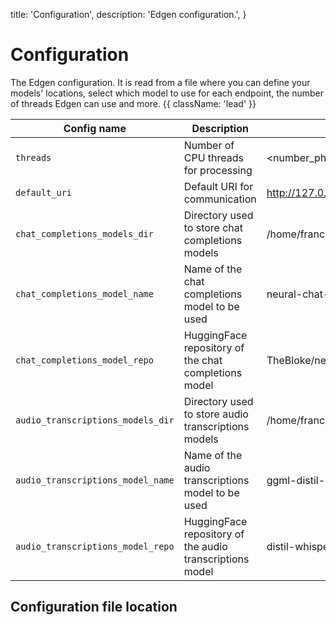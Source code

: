   title: 'Configuration',
  description: 'Edgen configuration.',
}

# Configuration
The Edgen configuration. It is read from a file where you can define your models' locations, select which model to use for each endpoint, the number of threads Edgen can use and more. {{ className: 'lead' }}

| Config name                          | Description                                                  | Default Value                                      |
| ------------------------------------ | ------------------------------------------------------------ | -------------------------------------------------- |
| `threads`                            | Number of CPU threads for processing                         | \<number_physical_cores\> -1                       |
| `default_uri`                        | Default URI for communication                                | http://127.0.0.1:33322                             |
| `chat_completions_models_dir`        | Directory used to store chat completions models              | /home/francis/.local/share/edgen/models/chat/completions |
| `chat_completions_model_name`        | Name of the chat completions model to be used                | neural-chat-7b-v3-3.Q4_K_M.gguf                    |
| `chat_completions_model_repo`        | HuggingFace repository of the chat completions model         | TheBloke/neural-chat-7B-v3-3-GGUF                  |
| `audio_transcriptions_models_dir`    | Directory used to store audio transcriptions models          | /home/francis/.local/share/edgen/models/audio/transcriptions |
| `audio_transcriptions_model_name`    | Name of the audio transcriptions model to be used            | ggml-distil-small.en.bin                          |
| `audio_transcriptions_model_repo`    | HuggingFace repository of the audio transcriptions model     | distil-whisper/distil-small.en                     |

## Configuration file location
